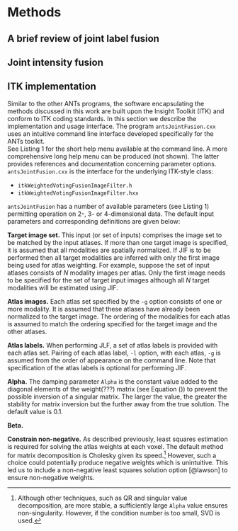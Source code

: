 
# Methods


## A brief review of joint label fusion




## Joint intensity fusion









## ITK implementation

Similar to the other ANTs programs, the software encapsulating
the methods discussed in this work are built upon the Insight Toolkit
(ITK) and conform to ITK coding standards.  In this section we describe the implementation
and usage interface.  The program ``antsJointFusion.cxx`` uses an intuitive
command line interface developed specifically for the ANTs toolkit.  
See Listing 1 for the short help menu available
at the command line.  A more comprehensive long help menu can be produced
(not shown).  The latter provides references and documentation concerning
parameter options.  ``antsJointFusion.cxx`` is the interface for the underlying
ITK-style class:

* ``itkWeightedVotingFusionImageFilter.h``
* ``itkWeightedVotingFusionImageFilter.hxx``

\begin{lstlisting}
COMMAND:
     antsJointFusion

OPTIONS:
     -d, --image-dimensionality 2/3/4
     -t, --target-image targetImage
                        [targetImageModality0,...,targetImageModalityN]
     -g, --atlas-image atlasImage
                       [atlasImageModality0,...,atlasImageModalityN]
     -l, --atlas-segmentation atlasSegmentation
     -a, --alpha 0.1
     -b, --beta 2.0
     -c, --constrain-nonnegative (0)/1
     -p, --patch-radius 2
                        2x2x2
     -m, --patch-metric (PC)/MSQ
     -s, --search-radius 3
                         3x3x3
                         searchRadiusMap.nii.gz
     -e, --exclusion-image label[exclusionImage]
     -x, --mask-image maskImageFilename
     -o, --output labelFusionImage
                  intensityFusionImageFileNameFormat
                  [labelFusionImage,intensityFusionImageFileNameFormat,
                              <labelPosteriorProbabilityImageFileNameFormat>,
                              <atlasVotingWeightImageFileNameFormat>]
     --version
     -v, --verbose (0)/1
     -h
     --help
\end{lstlisting}

``antsJointFusion`` has a number of available parameters (see Listing 1) permitting
operation on 2-, 3- or 4-dimensional data.  The default input parameters and
corresponding definitions are given below:

__Target image set.__  This input (or set of inputs) comprises the image set to be
matched by the input atlases.  If more than one target image is specified, it is
assumed that all modalities are spatially normalized.    If JIF is to be performed
then all target modalities are inferred with only the first image being used for
atlas weighting.  For example, suppose the set of input atlases consists of $N$
modality images per atlas.  Only the first image needs to be specified for the set
of target input images although all $N$ target modalities will be estimated
using JIF.

__Atlas images.__ Each atlas set specified by the ``-g`` option consists of one or
more modality.  It is assumed that these atlases have already been normalized to the
target image.  The ordering of the modalities for each atlas is assumed to match the
ordering specified for the target image and the other atlases.

__Atlas labels.__ When performing JLF, a set of atlas labels is provided with
each atlas set.  Pairing of each atlas label, ``-l`` option,  with each atlas,
``-g`` is assumed from the order of appearance on the command line.   Note that
specification of the atlas labels is optional for performing JIF.

__Alpha.__  The damping parameter ``Alpha`` is the constant value added to
the diagonal elements of the weight(???) matrix (see Equation ()) to prevent the
possible inversion of a singular matrix.  The larger the value, the greater the
stability for matrix inversion but the further away from the true solution. The
default value is 0.1.

__Beta.__  

__Constrain non-negative.__  As described previously, least squares estimation
is required for solving the atlas weights at each voxel.  The
default method for matrix decomposition is Cholesky given its speed.[^1]
However, such a choice could potentially produce negative weights which is
unintuitive.  This led us to include a non-negative least squares solution
option [@lawson] to ensure non-negative weights.

[^1]:  Although other techniques, such as QR and singular value decomposition, are more stable,
a sufficiently large ``Alpha`` value ensures non-singularity.  However, if the
condition number is too small, SVD is used.

